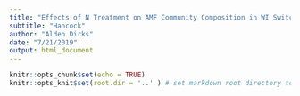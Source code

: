 ```yaml
---
title: "Effects of N Treatment on AMF Community Composition in WI Switchgrass Cropping Systems"
subtitle: "Hancock"
author: "Alden Dirks"
date: "7/21/2019"
output: html_document
---
```


```r
knitr::opts_chunk$set(echo = TRUE)
knitr::opts_knit$set(root.dir = '..' ) # set markdown root directory to project root
```

